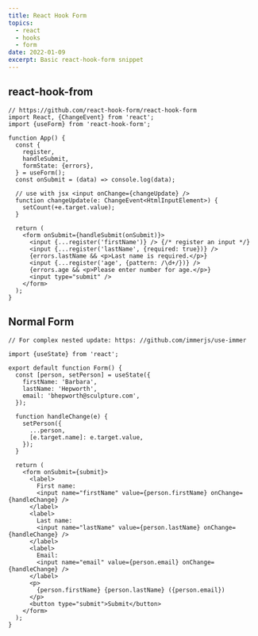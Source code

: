 ```yaml
---
title: React Hook Form
topics:
  - react
  - hooks
  - form
date: 2022-01-09
excerpt: Basic react-hook-form snippet
---
```


## react-hook-from

```tsx
// https://github.com/react-hook-form/react-hook-form
import React, {ChangeEvent} from 'react';
import {useForm} from 'react-hook-form';

function App() {
  const {
    register,
    handleSubmit,
    formState: {errors},
  } = useForm();
  const onSubmit = (data) => console.log(data);

  // use with jsx <input onChange={changeUpdate} />
  function changeUpdate(e: ChangeEvent<HtmlInputElement>) {
    setCount(+e.target.value);
  }

  return (
    <form onSubmit={handleSubmit(onSubmit)}>
      <input {...register('firstName')} /> {/* register an input */}
      <input {...register('lastName', {required: true})} />
      {errors.lastName && <p>Last name is required.</p>}
      <input {...register('age', {pattern: /\d+/})} />
      {errors.age && <p>Please enter number for age.</p>}
      <input type="submit" />
    </form>
  );
}
```

## Normal Form

```tsx
// For complex nested update: https: //github.com/immerjs/use-immer

import {useState} from 'react';

export default function Form() {
  const [person, setPerson] = useState({
    firstName: 'Barbara',
    lastName: 'Hepworth',
    email: 'bhepworth@sculpture.com',
  });

  function handleChange(e) {
    setPerson({
      ...person,
      [e.target.name]: e.target.value,
    });
  }

  return (
    <form onSubmit={submit}>
      <label>
        First name:
        <input name="firstName" value={person.firstName} onChange={handleChange} />
      </label>
      <label>
        Last name:
        <input name="lastName" value={person.lastName} onChange={handleChange} />
      </label>
      <label>
        Email:
        <input name="email" value={person.email} onChange={handleChange} />
      </label>
      <p>
        {person.firstName} {person.lastName} ({person.email})
      </p>
      <button type="submit">Submit</button>
    </form>
  );
}
```
